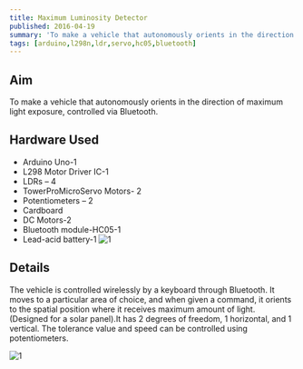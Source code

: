 ```yaml
---
title: Maximum Luminosity Detector
published: 2016-04-19
summary: 'To make a vehicle that autonomously orients in the direction of maximum light exposure, controlled via Bluetooth.'
tags: [arduino,l298n,ldr,servo,hc05,bluetooth]
---
```


## Aim
To make a vehicle that autonomously orients in the direction of maximum light exposure, controlled via Bluetooth.

## Hardware Used
- Arduino Uno-1
- L298 Motor Driver IC-1
- LDRs – 4
- TowerProMicroServo Motors- 2
- Potentiometers – 2
- Cardboard
- DC Motors-2
- Bluetooth module-HC05-1
- Lead-acid battery-1
<Image
  src='/static/images/blog/Maximum-Luminosity-bot/2.png'
  alt='1'
  width='auto'
  height='auto'
/>
 

## Details
The vehicle is controlled wirelessly by a keyboard through Bluetooth. It moves to a particular area of choice, and when given a command, it orients to the spatial position where it receives maximum amount of light. (Designed for a solar panel).It has 2 degrees of freedom, 1 horizontal, and 1 vertical. The tolerance value and speed can be controlled using potentiometers.

<Image
  src='/static/images/blog/Maximum-Luminosity-bot/1.png'
  alt='1'
  width='auto'
  height='auto'
/>

<EmbedItem url='https://www.youtube.com/embed/7aDnZlmtvBs' />